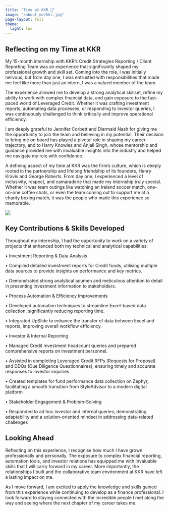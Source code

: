 ```yaml
---
title: "Time at KKR 💼"
image: "/about_me/kkr.jpg"
page-layout: full
theme:
  light: lux
---
```

## Reflecting on my Time at KKR
My 15-month internship with KKR’s Credit Strategies Reporting / Client Reporting Team was an experience that significantly shaped my professional growth and skill set. Coming into the role, I was initially nervous, but from day one, I was entrusted with responsibilities that made me feel like more than just an intern, I was a valued member of the team.

The experience allowed me to develop a strong analytical skillset, refine my ability to work with complex financial data, and gain exposure to the fast-paced world of Leveraged Credit. Whether it was crafting investment reports, automating data processes, or responding to investor queries, I was continuously challenged to think critically and improve operational efficiency.

I am deeply grateful to Jennifer Corbett and Diarmaid Nash for giving me the opportunity to join the team and believing in my potential. Their decision to bring me on board has played a pivotal role in shaping my career trajectory, and to Harry Knowles and Anjali Singh, whose mentorship and guidance provided me with invaluable insights into the industry and helped me navigate my role with confidence.

A defining aspect of my time at KKR was the firm’s culture, which is deeply rooted in the partnership and lifelong friendship of its founders, Henry Kravis and George Roberts. From day one, I experienced a level of inclusivity, respect, and camaraderie that made my internship truly special. Whether it was team outings like watching an Ireland soccer match, one-on-one coffee chats, or even the team coming out to support me at a charity boxing match, it was the people who made this experience so memorable.

![](/dcu_list/kkr-team.jpeg)

## Key Contributions & Skills Developed

Throughout my internship, I had the opportunity to work on a variety of projects that enhanced both my technical and analytical capabilities:

•	Investment Reporting & Data Analysis

•	Compiled detailed investment reports for Credit funds, utilising multiple data sources to provide insights on performance and key metrics.

•	Demonstrated strong analytical acumen and meticulous attention to detail in presenting investment information to stakeholders.

•	Process Automation & Efficiency Improvements

•	Developed automation techniques to streamline Excel-based data collection, significantly reducing reporting time.

•	Integrated UpSlide to enhance the transfer of data between Excel and reports, improving overall workflow efficiency.

•	Investor & Internal Reporting

•	Managed Credit Investment headcount queries and prepared comprehensive reports on investment personnel.

•	Assisted in completing Leveraged Credit RFPs (Requests for Proposal) and DDQs (Due Diligence Questionnaires), ensuring timely and accurate responses to investor inquiries

•	Created templates for fund performance data collection on Zephyr, facilitating a smooth transition from StyleAdvisor to a modern digital platform

•	Stakeholder Engagement & Problem-Solving

•	Responded to ad hoc investor and internal queries, demonstrating adaptability and a solution-oriented mindset in addressing data-related challenges

## Looking Ahead

Reflecting on this experience, I recognise how much I have grown professionally and personally. The exposure to complex financial reporting, automation tools, and investor relations has equipped me with invaluable skills that I will carry forward in my career. More importantly, the relationships I built and the collaborative team environment at KKR have left a lasting impact on me.

As I move forward, I am excited to apply the knowledge and skills gained from this experience while continuing to develop as a finance professional. I look forward to staying connected with the incredible people I met along the way and seeing where the next chapter of my career takes me.